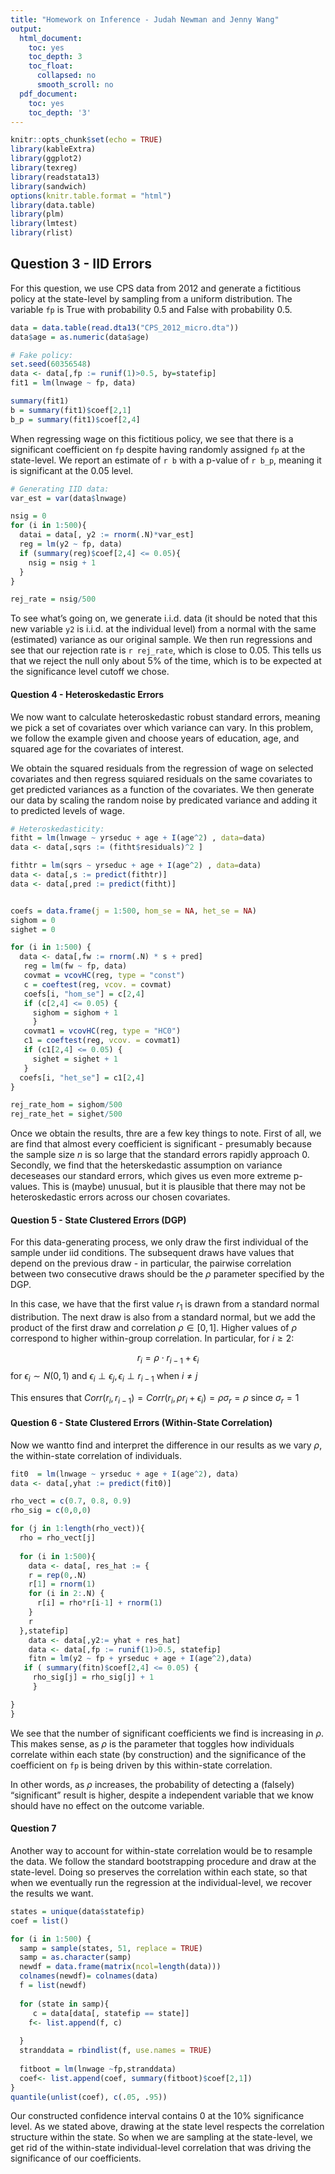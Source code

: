 ```yaml
---
title: "Homework on Inference - Judah Newman and Jenny Wang"
output:
  html_document:
    toc: yes
    toc_depth: 3
    toc_float:
      collapsed: no
      smooth_scroll: no
  pdf_document:
    toc: yes
    toc_depth: '3'
---
```


```r
knitr::opts_chunk$set(echo = TRUE)
library(kableExtra)
library(ggplot2)
library(texreg)
library(readstata13)
library(sandwich)
options(knitr.table.format = "html") 
library(data.table)
library(plm)
library(lmtest)
library(rlist)
```


## Question 3 - IID Errors
For this question, we use CPS data from 2012 and generate a fictitious policy at the state-level by sampling from a uniform distribution. The variable `fp` is True with probability 0.5 and False with probability 0.5. 


```r
data = data.table(read.dta13("CPS_2012_micro.dta"))
data$age = as.numeric(data$age)

# Fake policy:
set.seed(60356548) 
data <- data[,fp := runif(1)>0.5, by=statefip]
fit1 = lm(lnwage ~ fp, data)

summary(fit1)
b = summary(fit1)$coef[2,1]
b_p = summary(fit1)$coef[2,4]
```

When regressing wage on this fictitious policy, we see that there is a significant coefficient on `fp` despite having randomly assigned `fp` at the state-level. We report an estimate of `r b` with a p-value of `r b_p`, meaning it is significant at the $0.05$ level. 

```r
# Generating IID data:
var_est = var(data$lnwage)

nsig = 0
for (i in 1:500){
  datai = data[, y2 := rnorm(.N)*var_est]
  reg = lm(y2 ~ fp, data)
  if (summary(reg)$coef[2,4] <= 0.05){
    nsig = nsig + 1
  }
}

rej_rate = nsig/500
```

To see what's going on, we generate i.i.d. data (it should be noted that this new variable `y2` is i.i.d. at the individual level) from a normal with the same (estimated) variance as our original sample. We then run regressions and see that our rejection rate is `r rej_rate`, which is close to $0.05$. This tells us that we reject the null only about $5\%$ of the time, which is to be expected at the significance level cutoff we chose. 

#### Question 4 - Heteroskedastic Errors

We now want to calculate heteroskedastic robust standard errors, meaning we pick a set of covariates over which variance can vary. In this problem, we follow the example given and choose years of education, age, and squared age for the covariates of interest. 

We obtain the squared residuals from the regression of wage on selected covariates and then regress squiared residuals on the same covariates to get predicted variances as a function of the covariates. We then generate our data by scaling the random noise by predicated variance and adding it to predicted levels of wage. 


```r
# Heteroskedasticity:
fitht = lm(lnwage ~ yrseduc + age + I(age^2) , data=data)
data <- data[,sqrs := (fitht$residuals)^2 ]

fithtr = lm(sqrs ~ yrseduc + age + I(age^2) , data=data)
data <- data[,s := predict(fithtr)]
data <- data[,pred := predict(fitht)]


coefs = data.frame(j = 1:500, hom_se = NA, het_se = NA)
sighom = 0
sighet = 0

for (i in 1:500) { 
  data <- data[,fw := rnorm(.N) * s + pred]
   reg = lm(fw ~ fp, data)
   covmat = vcovHC(reg, type = "const")
   c = coeftest(reg, vcov. = covmat)
   coefs[i, "hom_se"] = c[2,4]
   if (c[2,4] <= 0.05) { 
     sighom = sighom + 1
     } 
   covmat1 = vcovHC(reg, type = "HC0")
   c1 = coeftest(reg, vcov. = covmat1)
   if (c1[2,4] <= 0.05) { 
     sighet = sighet + 1
   } 
  coefs[i, "het_se"] = c1[2,4]
}

rej_rate_hom = sighom/500
rej_rate_het = sighet/500

```

Once we obtain the results, thre are a few key things to note. First of all, we are find that almost every coefficient is significant - presumably because the sample size $n$ is so large that the standard errors rapidly approach $0$. Secondly, we find that the heterskedastic assumption on variance deceseases our standard errors, which gives us even more extreme p-values. This is (maybe) unusual, but it is plausible that there may not be heteroskedastic errors across our chosen covariates. 

#### Question 5 - State Clustered Errors (DGP)

For this data-generating process, we only draw the first individual of the sample under iid conditions. The subsequent draws have values that depend on the previous draw - in particular, the pairwise correlation between two consecutive draws should be the $\rho$ parameter specified by the DGP. 

In this case, we have that the first value $r_1$ is drawn from a standard normal distribution. The next draw is also from a standard normal, but we add the product of the first draw and correlation $\rho \in [0,1]$. Higher values of $\rho$ correspond to higher within-group correlation. In particular, for $i \geq 2$:

$$r_i = \rho \cdot r_{i-1} + \epsilon_{i}$$ for $\epsilon_i \sim N(0,1)$ and $\epsilon_i \perp \epsilon_j, \epsilon_i \perp r_{i-1}$ when $i \neq j$ 

This ensures that $Corr(r_i, r_{i-1}) = Corr(r_i, \rho r_i + \epsilon_i) = \rho \sigma_r = \rho$ since $\sigma_r = 1$

#### Question 6 - State Clustered Errors (Within-State Correlation)

Now we wantto find and interpret the difference in our results as we vary $\rho$, the within-state correlation of individuals. 

```r
fit0  = lm(lnwage ~ yrseduc + age + I(age^2), data)
data <- data[,yhat := predict(fit0)]

rho_vect = c(0.7, 0.8, 0.9)
rho_sig = c(0,0,0)

for (j in 1:length(rho_vect)){
  rho = rho_vect[j]
  
  for (i in 1:500){
    data <- data[, res_hat := {
    r = rep(0,.N)
    r[1] = rnorm(1)
    for (i in 2:.N) {
      r[i] = rho*r[i-1] + rnorm(1)
    }
    r
  },statefip]
    data <- data[,y2:= yhat + res_hat]
    data <- data[,fp := runif(1)>0.5, statefip]
    fitn = lm(y2 ~ fp + yrseduc + age + I(age^2),data)
   if ( summary(fitn)$coef[2,4] <= 0.05) { 
     rho_sig[j] = rho_sig[j] + 1 
     } 

}
}
```

We see that the number of significant coefficients we find is increasing in $\rho$. This makes sense, as $\rho$ is the parameter that toggles how individuals correlate within each state (by construction) and the significance of the coefficient on `fp` is being driven by this within-state correlation. 

In other words, as $\rho$ increases, the probability of detecting a (falsely) "significant" result is higher, despite a independent variable that we know should have no effect on the outcome variable. 

#### Question 7 
Another way to account for within-state correlation would be to resample the data. We follow the standard bootstrapping procedure and draw at the state-level. Doing so preserves the correlation within each state, so that when we eventually run the regression at the individual-level, we recover the results we want. 

```r
states = unique(data$statefip)
coef = list()

for (i in 1:500) {
  samp = sample(states, 51, replace = TRUE)
  samp = as.character(samp)
  newdf = data.frame(matrix(ncol=length(data)))
  colnames(newdf)= colnames(data)
  f = list(newdf)
  
  for (state in samp){
     c = data[data[, statefip == state]]
    f<- list.append(f, c)
     
  }
  stranddata = rbindlist(f, use.names = TRUE)
  
  fitboot = lm(lnwage ~fp,stranddata)
  coef<- list.append(coef, summary(fitboot)$coef[2,1])
}
quantile(unlist(coef), c(.05, .95))

```

Our constructed confidence interval contains 0 at the $10\%$ significance level. As we stated above, drawing at the state level respects the correlation structure within the state. So when we are sampling at the state-level, we get rid of the within-state individual-level correlation that was driving the significance of our coefficients.

